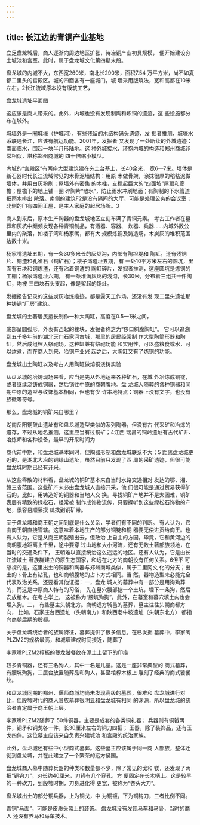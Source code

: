 ```yaml
---
---
---
```

title: 长江边的青铜产业基地
---



立足盘龙城后，商人逐渐向周边地区扩张，待冶铜产业初具规模， 便开始建设夯土城池和宫室。此时，属于盘龙城文化第四期末段。

盘龙城的内城不大，东西宽260米，南北长290米，面积7.54 万平方米，尚不如夏都二里头的宫殿区。城的四面各有一座城门，城 墙采用版筑法，宽和高都在10米左右。2长江流域原本没有版筑工艺，



盘龙城遗址平面图

这应该是商人带来的。此外，内城也没有发现制陶和炼铜的遗迹，这 些设施都分布在城外。

城墙外是一圈城壕（护城河），有些残留的木结构码头遗迹，发 掘者推测，城壕水系联通长江，应该有航运功能。2001年，发掘者 又发现了一处断续的外城遗迹：南面临水，围起一块半月形陆地。这 种外城接水、环抱内城的构造和郑州商城非常相似，堪称郑州商城的 四十倍缩小模型。

内城的“宫殿区”有两座大型建筑建在夯土台基上，长40余米， 宽6—7米。墙体是新石器时代长江流域常见的木骨泥墙结构：用原 木做骨架，涂抹很厚的稻秸泥做墙体，并用白灰粉刷；屋墙外有密集 的木柱，支撑起巨大的“四面坡”屋顶和廊檐；屋檐下的地上铺一圈 碎陶片“散水”，防止雨水冲刷地面；有陶制的下水管道把雨水排出 院落。南侧的建筑F2是没有隔间的大厅，可能是处理公务的会议室； 北侧的F1有四间正屋，是主人家庭的起居场所。3

商人到来后，原本生产陶器的盘龙城地区立刻布满了青铜元素。 考古工作者在墓葬和灰坑中频频发现各种青铜制品，有酒器、容器、 炊器、兵器……内城外数公里内的聚落，如楼子湾和杨家嘴，都有大 规模炼铜及铸造场，木炭灰的堆积范围达数十米。

杨家嘴遗址五期，有一条30多米长的灰烬沟，内部有陶坦堤和 陶缸，还有残铜片、铜渣和孔雀石（铜矿石）；楼子湾遗址五期，有 一处10平方米左右的圆坑，里面有石块和铜炼渣，还有沾着铜渣的 陶缸碎片，发掘者推测，这座圆坑是炼铜的工棚；杨家湾遗址六期， 有一条堆满灰烬的浅沟，长30米，分布着三组共十件陶缸，均被 三四块石头支起，像是架起的锅灶。

发掘报告记录的这些炭灰冶炼痕迹，都是露天工作场，还没有发 现二里头遗址那种铸铜“厂房”建筑。

盘龙城的土著居民擅长制作一种大陶缸，高度在0.5—1米之间，

底部呈圆弧形，外表有凸起的棱块，发掘者称之为“侈口斜腹陶缸”。 它可以追溯到五千多年前的湖北天门石家河古城，那里的居民经常制 作大型陶筒形器和陶缸，然后成组埋入祭祀场。这种缸兼有祭祀功能 和实用性，可以盛粮食或水，可以炊煮，而在商人到来、冶铜产业兴 起之后，大陶缸又有了炼铜的功能。



盘龙城出土陶缸以及考古人用陶缸做熔铜浇铸实验

从盘龙城的冶铸现场来看，应当是先从外地运来各种矿石，在城 外冶炼成铜锭，或者继续浇铸成铜器，然后销往中原的商朝腹地。盘 龙城人随葬的各种铜器和同期中原的造型与纹饰基本相同，但也有少 许本地特点：铜器上没有文字，也没有族徽等符号。

那么，盘龙城的铜矿来自哪里？

湖南岳阳铜鼓山遗址有和盘龙城造型类似的系列陶器，但没有古 代采矿和冶炼的遗存，不过从地名推测，这里应当有过铜矿；4江西 瑞昌的铜岭遗址有古代矿井、冶炼炉和各种设备，最早的开采时间为

商代前中期，和盘龙城基本同时，但陶器形制和盘龙城联系不大；5 距离盘龙城更近的，是湖北大冶的铜绿山遗址，虽然目前只发现了西 周的采矿遗迹，但很可能盘龙城时期已经有开采。

从这些零散的材料看，盘龙城的铜矿基本来自当时水路交通相对 发达的鄂、湘、赣三省范围。这些矿产未必由盘龙城人直接开采，他 们很可能是通过贸易获得矿石的，比如，用铸造好的铜器和当地人交 换。寻找铜矿产地并不是太困难，铜矿表层有精致的绿松石，经常被 制作成饰物流传，只要探听到这些绿松石饰物的产地，很容易顺藤摸 瓜找到铜矿带。

至于盘龙城和商王朝之间到底是什么关系，学者们有不同的判断。 有人认为，它由商王朝直接管辖。这意味着本地生产的部分铜锭和铜 器要无偿进贡给商王。也有人认为，它是从商王朝裂殖出去，但政治 上自主的方国。毕竟，它和黄河边的商朝腹地距离上千里，途中要穿 过山地和大小河流，还有无数土著部族领地，在当时的交通条件下， 王朝难以直接统治这么遥远的地区。还有人认为，它是由长江流域土 著族群建立的原生态国家，和远在北方的商朝没有任何关系。6但不 可忽视的是，这里出土的铜器和陶器与郑州商城类似，属于二里冈文 化的分支；出土的卜骨上有钻孔，也和商朝腹地的占卜方式相同。当 然，器物造型未必能完全代表政治关系，还要看其他证据：一，盘龙 城人的墓葬中有一部分是用狗殉葬的，而这是中原商人特有的习俗， 先在墓穴腰部挖一个土坑，埋下一条狗，然后安放棺木。在考古学上， 这被称为“腰坑殉狗”。此外，在墓室和墓穴填土内也会埋入狗。二， 有些墓主头朝北方。商朝远方城邑的墓葬，墓主往往头朝商都方向， 比如，石家庄台西遗址（头朝南方）和陕西老牛坡遗址（头朝东北方） 都指向商朝后期的殷都。

关于盘龙城统治者的族属特征，墓葬提供了很多信息。在已发掘 墓葬中，李家嘴PLZM2的规格最高，和城墙建成时间接近，随葬了



李家嘴PLZM2椁板的夔龙饕餐纹在泥土上留下的印痕

较多青铜器，还有三名殉人，其中一名是儿童。这是一座非常典型的 商式墓葬，有腰坑殉狗，二层台放置随葬品和殉人，甚至棺椁木板上 雕刻了经典的商式饕餐纹。

和盘龙城同期的郑州、偃师商城均尚未发现高级的墓葬，很难和 盘龙城进行对比，但殷墟时代的商人贵族墓葬很明显和盘龙城有相同 的渊源，所以盘龙城的统治者肯定属于商王朝上层。

李家嘴PLZM2随葬了 50件铜器，主要是成套的各类铜礼器； 兵器则有铜钺两件，铜矛和铜戈各一件，长30厘米左右的铜刀四把； 玉器，除了装饰品，还有玉戈四件。这位墓主应该来自负责兴建城池 和宫殿的统治家族。

此外，盘龙城还有些中小型商式墓葬。这些墓主应该属于同一商 人部族，整体迁徙到盘龙城，并在此建立了一个繁荣的远方侯国。

盘龙城商人墓中随葬兵器的种类和数量都不少，除了常见的戈和 镁，还发现了两把“铜钩刀”，刃长约40厘米，刀背有几个穿孔，方 便固定在长木柄上。这是较早的一种砍刀，到殷墟时期，刀身进化得 更宽，被称为“卷头大刀”。





盘龙城出土的部分铜兵器，上为铜戈，中 为铜镀，下为铜钩刀，三者比例不同。

青铜“马面”，可能是皮质头盔上的装饰。 盘龙城没有发现马车和马骨，当时的商人 还没有养马和马车技术。